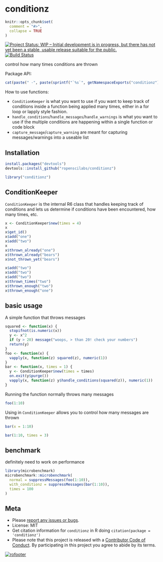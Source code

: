 conditionz
==========

```r
knitr::opts_chunk$set(
  comment = "#>",
  collapse = TRUE
)
```

[![Project Status: WIP – Initial development is in progress, but there has not yet been a stable, usable release suitable for the public.](https://www.repostatus.org/badges/latest/wip.svg)](https://www.repostatus.org/#wip)
[![Build Status](https://travis-ci.com/ropenscilabs/conditionz.svg?branch=master)](https://travis-ci.com/ropenscilabs/conditionz)

control how many times conditions are thrown

Package API:

```r
cat(paste(" -", paste(sprintf("`%s`", getNamespaceExports("conditionz")), collapse = "\n - ")))
```

How to use functions:

- `ConditionKeeper` is what you want to use if you want to keep track of conditions inside a
function being applied many times, either in a for loop or lapply style fashion.
- `handle_conditions`/`handle_messages`/`handle_warnings` is what you want to use if the multiple
conditions are happening within a single function or code block
- `capture_message`/`capture_warning` are meant for capturing messages/warnings into a useable
list

## Installation

```r
install.packages("devtools")
devtools::install_github("ropenscilabs/conditionz")
```

```r
library("conditionz")
```

## ConditionKeeper

`ConditionKeeper` is the internal R6 class that handles keeping track of
conditions and lets us determine if conditions have been encountered,
how many times, etc.

```r
x <- ConditionKeeper$new(times = 4)
x
x$get_id()
x$add("one")
x$add("two")
x
x$thrown_already("one")
x$thrown_already("bears")
x$not_thrown_yet("bears")

x$add("two")
x$add("two")
x$add("two")
x$thrown_times("two")
x$thrown_enough("two")
x$thrown_enough("one")
```

## basic usage

A simple function that throws messages

```r
squared <- function(x) {
  stopifnot(is.numeric(x))
  y <- x^2
  if (y > 20) message("woops, > than 20! check your numbers")
  return(y)
}
foo <- function(x) {
  vapply(x, function(z) squared(z), numeric(1))
}
bar <- function(x, times = 1) {
  y <- ConditionKeeper$new(times = times)
  on.exit(y$purge())
  vapply(x, function(z) y$handle_conditions(squared(z)), numeric(1))
}
```

Running the function normally throws many messages

```r
foo(1:10)
```

Using in `ConditionKeeper` allows you to control how many messages
are thrown

```r
bar(x = 1:10)
```

```r
bar(1:10, times = 3)
```

## benchmark

definitely need to work on performance

```r
library(microbenchmark)
microbenchmark::microbenchmark(
  normal = suppressMessages(foo(1:10)),
  with_conditionz = suppressMessages(bar(1:10)),
  times = 100
)
```

## Meta

* Please [report any issues or bugs](https://github.com/ropenscilabs/conditionz/issues).
* License: MIT
* Get citation information for `conditionz` in R doing `citation(package = 'conditionz')`
* Please note that this project is released with a [Contributor Code of Conduct](CODE_OF_CONDUCT.md). By participating in this project you agree to abide by its terms.

[![rofooter](https://ropensci.org/public_images/github_footer.png)](https://ropensci.org)
